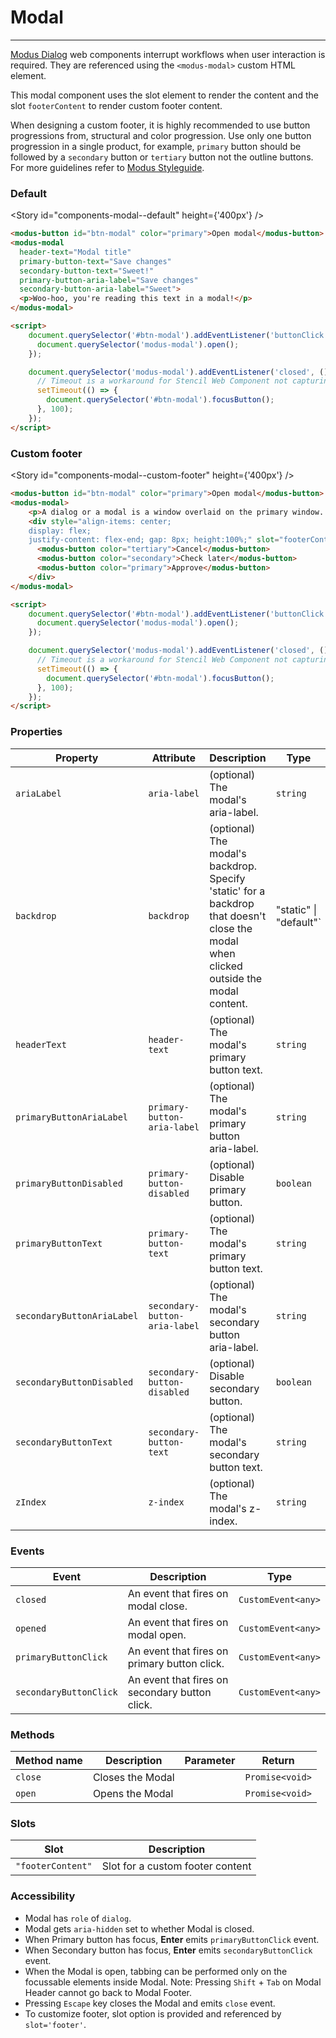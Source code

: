 
# Modal

---

[Modus Dialog](https://modus.trimble.com/components/web/modals/) web components interrupt workflows when user interaction is required. They are referenced using the `<modus-modal>` custom HTML element.

This modal component uses the slot element to render the content and the slot `footerContent` to render custom footer content.

When designing a custom footer, it is highly recommended to use button progressions from, structural and color progression. Use only one button progression in a single product, for example, `primary` button should be followed by a `secondary` button or `tertiary` button not the outline buttons. For more guidelines refer to [Modus Styleguide](https://modus.trimble.com/components/web/modals/styles/).

### Default

<Story id="components-modal--default" height={'400px'} />

```html
<modus-button id="btn-modal" color="primary">Open modal</modus-button>
<modus-modal
  header-text="Modal title"
  primary-button-text="Save changes"
  secondary-button-text="Sweet!"
  primary-button-aria-label="Save changes"
  secondary-button-aria-label="Sweet">
  <p>Woo-hoo, you're reading this text in a modal!</p>
</modus-modal>

<script>
    document.querySelector('#btn-modal').addEventListener('buttonClick', () => {
      document.querySelector('modus-modal').open();
    });

    document.querySelector('modus-modal').addEventListener('closed', () => {
      // Timeout is a workaround for Stencil Web Component not capturing the state updates quick enough when another component is immediately focussed
      setTimeout(() => {
        document.querySelector('#btn-modal').focusButton();
      }, 100);
    });
</script>
```
### Custom footer

<Story id="components-modal--custom-footer" height={'400px'} />

```html
<modus-button id="btn-modal" color="primary">Open modal</modus-button>
<modus-modal>
    <p>A dialog or a modal is a window overlaid on the primary window. It interrupts the user and requires an action. It disables the main content until the user explicitly interacts with the modal dialog.</p>
    <div style="align-items: center;
    display: flex;
    justify-content: flex-end; gap: 8px; height:100%;" slot="footerContent">
      <modus-button color="tertiary">Cancel</modus-button>
      <modus-button color="secondary">Check later</modus-button>
      <modus-button color="primary">Approve</modus-button>
    </div>
</modus-modal>

<script>
    document.querySelector('#btn-modal').addEventListener('buttonClick', () => {
      document.querySelector('modus-modal').open();
    });

    document.querySelector('modus-modal').addEventListener('closed', () => {
      // Timeout is a workaround for Stencil Web Component not capturing the state updates quick enough when another component is immediately focussed
      setTimeout(() => {
        document.querySelector('#btn-modal').focusButton();
      }, 100);
    });
</script>
```

### Properties

| Property                   | Attribute                     | Description                                                                                                                                               | Type                            | Default     |
| -------------------------- | ----------------------------- | --------------------------------------------------------------------------------------------------------------------------------------------------------- | --------------------------------| ----------- |
| `ariaLabel`                | `aria-label`                  | (optional) The modal's aria-label.                                                                                                                        | `string`                        | `undefined` |
| `backdrop`                 | `backdrop`                    | (optional) The modal's backdrop.  Specify 'static' for a backdrop that doesn't close the modal when clicked outside the modal content.                    | "static" \| "default"`          | `'default'` |
| `headerText`               | `header-text`                 | (optional) The modal's primary button text.                                                                                                               | `string`                        | `undefined` |
| `primaryButtonAriaLabel`   | `primary-button-aria-label`   | (optional) The modal's primary button aria-label.                                                                                                         | `string`                        | `undefined` |
| `primaryButtonDisabled`    | `primary-button-disabled`     | (optional) Disable primary button.                                                                                                                        | `boolean`                       | `undefined` |
| `primaryButtonText`        | `primary-button-text`         | (optional) The modal's primary button text.                                                                                                               | `string`                        | `undefined` |
| `secondaryButtonAriaLabel` | `secondary-button-aria-label` | (optional) The modal's secondary button aria-label.                                                                                                       | `string`                        | `undefined` |
| `secondaryButtonDisabled`  | `secondary-button-disabled`   | (optional) Disable secondary button.                                                                                                                      | `boolean`                       | `undefined` |
| `secondaryButtonText`      | `secondary-button-text`       | (optional) The modal's secondary button text.                                                                                                             | `string`                        | `undefined` |
| `zIndex`                   | `z-index`                     | (optional) The modal's z-index.                                                                                                                           | `string`                        | `'1'`       |


### Events

| Event                  | Description                                    | Type               |
| ---------------------- | ---------------------------------------------- | ------------------ |
| `closed`               | An event that fires on modal close.            | `CustomEvent<any>` |
| `opened`               | An event that fires on modal open.             | `CustomEvent<any>` |
| `primaryButtonClick`   | An event that fires on primary button click.   | `CustomEvent<any>` |
| `secondaryButtonClick` | An event that fires on secondary button click. | `CustomEvent<any>` |


### Methods

| Method name  | Description     | Parameter | Return          |
| ------------ | --------------- | --------- | --------------- |
| `close` | Closes the Modal |           | `Promise<void>` |
| `open` | Opens the Modal |           | `Promise<void>` |

### Slots

| Slot              | Description                      |
| ----------------- | -------------------------------- |
| `"footerContent"` | Slot for a custom footer content |

### Accessibility

- Modal has `role` of `dialog`.
- Modal gets `aria-hidden` set to whether Modal is closed.
- When Primary button has focus, **Enter** emits `primaryButtonClick` event.
- When Secondary button has focus, **Enter** emits `secondaryButtonClick` event.
- When the Modal is open, tabbing can be performed only on the focussable elements inside Modal. Note: Pressing `Shift` + `Tab` on Modal Header cannot go back to Modal Footer.
- Pressing `Escape` key closes the Modal and emits `close` event.
- To customize footer, slot option is provided and referenced by `slot='footer'`.
